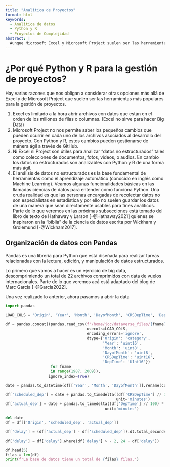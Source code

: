 ```yaml
---
title: "Analítica de Proyectos"
format: html
keywords:
  - Analítica de datos
  - Python y R
  - Proyectos de Complejidad
abstract: |
  Aunque Microsoft Excel y Microsoft Project suelen ser las herramientas preferidas para la gestión y control de proyectos, sus limitaciones son evidentes cuando se necesita analizar datos no estructurados (e.g., colecciones de textos, fotos, video, o audios) que resultan fundamentales para manejar la información relevante de un proyecto de gran complejidad que requiera el uso de herramientas de minería de datos, de big data, o de inteligencia artificial. Este tutorial tiene como objetivo brindar un panorama práctico de cómo se integra Python y R a la gestión y control de proyectos.
---
```




# ¿Por qué Python y R para la gestión de proyectos?

Hay varias razones que nos obligan a considerar otras opciones más allá de Excel y de Microsoft Project que suelen ser las herramientas más populares para la gestión de proyectos.

1.  Excel es limitado a la hora abrir archivos con datos que están en el orden de los millones de filas o columnas. (Excel no sirve para hacer Big Data)
2.  Microsoft Project no nos permite saber los pequeños cambios que pueden ocurrir en cada uno de los archivos asociados al desarrollo del proyecto. Con Python y R, estos cambios pueden gestionarse de mánera ágil a través de GitHub.
3.  Ni Excel ni Project son útiles para analizar "datos no estructurados" tales como colecciones de documentos, fotos, videos, o audios. En cambio los datos no estructurados son analizables con Python y R de una forma más ágil.
4.  El análisis de datos no estructurados es la base fundamental de herramientas como el aprendizaje automático (conocido en inglés como Machine Learning). Veamos algunas funcionalidades básicas en las llamadas ciencias de datos para entender cómo funciona Python. Una cruda realidad es que las personas encargadas de recolectar datos no son especialistas en estadística y por ello no suelen guardar los datos de una manera que sean directamente usables para fines analíticos. Parte de lo que veremos en las próximas subsecciones está tomado del libro de texto de Hathaway y Larson [-@Hathaway2021] quienes se inspiraron en la "biblia" de la ciencia de datos escrita por Wickham y Grolemund [-@Wickham2017].

## Organización de datos con Pandas

Pandas es una librería para Python que está diseñada para realizar tareas relacionadas con la lectura, edición, y manipulación de datos estructurados.

Lo primero que vamos a hacer es un ejercicio de big data, descomprimiendo un total de 22 archivos comprimidos con data de vuelos internacionales. Parte de lo que veremos acá está adaptado del blog de Marc Garcia [-@Garcia2022].



Una vez realizado lo anterior, ahora pasamos a abrir la data

```python
import pandas

LOAD_COLS = 'Origin', 'Year', 'Month', 'DayofMonth', 'CRSDepTime', 'DepTime'

df = pandas.concat((pandas.read_csv(f'/home/jcc/dataverse_files/{fname}.csv',
                                    usecols=LOAD_COLS,
                                    encoding_errors='ignore',
                                    dtype={'Origin': 'category',
                                           'Year': 'uint16',
                                           'Month': 'uint8',
                                           'DayofMonth': 'uint8',
                                           'CRSDepTime': 'uint16',
                                           'DepTime': 'UInt16'})
                    for fname
                    in range(1987, 2009)),
                   ignore_index=True)

date = pandas.to_datetime(df[['Year', 'Month', 'DayofMonth']].rename(columns={'DayofMonth': 'Day'}))

df['scheduled_dep'] = date + pandas.to_timedelta((df['CRSDepTime'] // 100) * 60 + (df['CRSDepTime'] % 100),
                                                 unit='minutes')
df['actual_dep'] = date + pandas.to_timedelta((df['DepTime'] // 100) * 60 + (df['DepTime'] % 100),
                                            unit='minutes')

del date
df = df[['Origin', 'scheduled_dep', 'actual_dep']]

df['delay'] = (df['actual_dep'] - df['scheduled_dep']).dt.total_seconds() / 60 / 60

df['delay'] = df['delay'].where(df['delay'] > - 2, 24 - df['delay'])

df.head(5)
filas = len(df)
print(f'La base de datos tiene un total de {filas} filas.')
```

